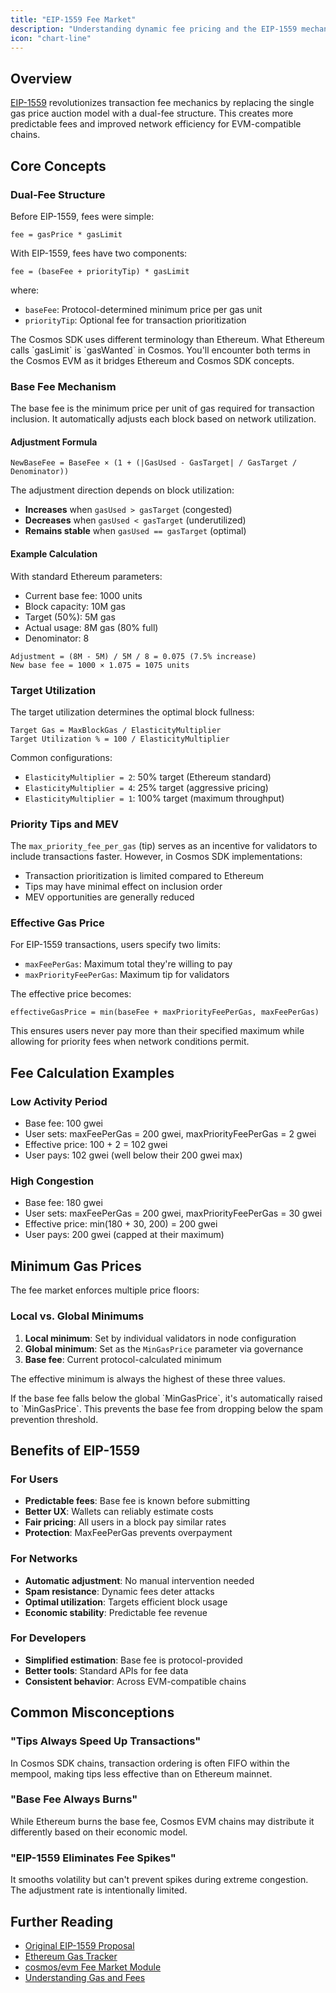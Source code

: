 ```yaml
---
title: "EIP-1559 Fee Market"
description: "Understanding dynamic fee pricing and the EIP-1559 mechanism in Cosmos EVM chains"
icon: "chart-line"
---
```


## Overview

[EIP-1559](https://github.com/ethereum/EIPs/blob/master/EIPS/eip-1559.md) revolutionizes transaction fee mechanics by replacing the single gas price auction model with a dual-fee structure. This creates more predictable fees and improved network efficiency for EVM-compatible chains.

## Core Concepts

### Dual-Fee Structure

Before EIP-1559, fees were simple:
```
fee = gasPrice * gasLimit
```

With EIP-1559, fees have two components:
```
fee = (baseFee + priorityTip) * gasLimit
```

where:
- `baseFee`: Protocol-determined minimum price per gas unit
- `priorityTip`: Optional fee for transaction prioritization

<Info>
  The Cosmos SDK uses different terminology than Ethereum. What Ethereum calls `gasLimit` is `gasWanted` in Cosmos. You'll encounter both terms in the Cosmos EVM as it bridges Ethereum and Cosmos SDK concepts.
</Info>

### Base Fee Mechanism

The base fee is the minimum price per unit of gas required for transaction inclusion. It automatically adjusts each block based on network utilization.

#### Adjustment Formula

```
NewBaseFee = BaseFee × (1 + (|GasUsed - GasTarget| / GasTarget / Denominator))
```

The adjustment direction depends on block utilization:
- **Increases** when `gasUsed > gasTarget` (congested)
- **Decreases** when `gasUsed < gasTarget` (underutilized)
- **Remains stable** when `gasUsed == gasTarget` (optimal)

#### Example Calculation

With standard Ethereum parameters:
- Current base fee: 1000 units
- Block capacity: 10M gas
- Target (50%): 5M gas
- Actual usage: 8M gas (80% full)
- Denominator: 8

```
Adjustment = (8M - 5M) / 5M / 8 = 0.075 (7.5% increase)
New base fee = 1000 × 1.075 = 1075 units
```

### Target Utilization

The target utilization determines the optimal block fullness:

```
Target Gas = MaxBlockGas / ElasticityMultiplier
Target Utilization % = 100 / ElasticityMultiplier
```

Common configurations:
- `ElasticityMultiplier = 2`: 50% target (Ethereum standard)
- `ElasticityMultiplier = 4`: 25% target (aggressive pricing)
- `ElasticityMultiplier = 1`: 100% target (maximum throughput)

### Priority Tips and MEV

The `max_priority_fee_per_gas` (tip) serves as an incentive for validators to include transactions faster. However, in Cosmos SDK implementations:
- Transaction prioritization is limited compared to Ethereum
- Tips may have minimal effect on inclusion order
- MEV opportunities are generally reduced

### Effective Gas Price

For EIP-1559 transactions, users specify two limits:
- `maxFeePerGas`: Maximum total they're willing to pay
- `maxPriorityFeePerGas`: Maximum tip for validators

The effective price becomes:
```
effectiveGasPrice = min(baseFee + maxPriorityFeePerGas, maxFeePerGas)
```

This ensures users never pay more than their specified maximum while allowing for priority fees when network conditions permit.

## Fee Calculation Examples

### Low Activity Period
- Base fee: 100 gwei
- User sets: maxFeePerGas = 200 gwei, maxPriorityFeePerGas = 2 gwei
- Effective price: 100 + 2 = 102 gwei
- User pays: 102 gwei (well below their 200 gwei max)

### High Congestion
- Base fee: 180 gwei
- User sets: maxFeePerGas = 200 gwei, maxPriorityFeePerGas = 30 gwei
- Effective price: min(180 + 30, 200) = 200 gwei
- User pays: 200 gwei (capped at their maximum)

## Minimum Gas Prices

The fee market enforces multiple price floors:

### Local vs. Global Minimums

1. **Local minimum**: Set by individual validators in node configuration
2. **Global minimum**: Set as the `MinGasPrice` parameter via governance
3. **Base fee**: Current protocol-calculated minimum

The effective minimum is always the highest of these three values.

<Alert>
  If the base fee falls below the global `MinGasPrice`, it's automatically raised to `MinGasPrice`. This prevents the base fee from dropping below the spam prevention threshold.
</Alert>

## Benefits of EIP-1559

### For Users
- **Predictable fees**: Base fee is known before submitting
- **Better UX**: Wallets can reliably estimate costs
- **Fair pricing**: All users in a block pay similar rates
- **Protection**: MaxFeePerGas prevents overpayment

### For Networks
- **Automatic adjustment**: No manual intervention needed
- **Spam resistance**: Dynamic fees deter attacks
- **Optimal utilization**: Targets efficient block usage
- **Economic stability**: Predictable fee revenue

### For Developers
- **Simplified estimation**: Base fee is protocol-provided
- **Better tools**: Standard APIs for fee data
- **Consistent behavior**: Across EVM-compatible chains

## Common Misconceptions

### "Tips Always Speed Up Transactions"
In Cosmos SDK chains, transaction ordering is often FIFO within the mempool, making tips less effective than on Ethereum mainnet.

### "Base Fee Always Burns"
While Ethereum burns the base fee, Cosmos EVM chains may distribute it differently based on their economic model.

### "EIP-1559 Eliminates Fee Spikes"
It smooths volatility but can't prevent spikes during extreme congestion. The adjustment rate is intentionally limited.

## Further Reading

- [Original EIP-1559 Proposal](https://github.com/ethereum/EIPs/blob/master/EIPS/eip-1559.md)
- [Ethereum Gas Tracker](https://etherscan.io/gastracker)
- [cosmos/evm Fee Market Module](https://github.com/cosmos/evm/tree/v0.4.1/x/feemarket)
- [Understanding Gas and Fees](/evm/next/documentation/concepts/gas-and-fees)